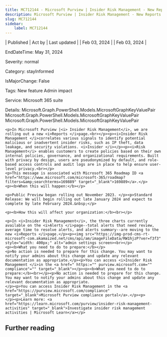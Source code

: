 ```yaml
---
title: MC712144 - Microsoft Purview | Insider Risk Management - New Reports page
description: Microsoft Purview | Insider Risk Management - New Reports page
slug: MC712144
sidebar:
    label: MC712144
---
```



| Published | Act by | Last updated |
| Feb 03, 2024 |  | Feb 03, 2024 |

EndDateTime: May 31, 2024

Severity: normal

Category: stayInformed

IsMajorChange: False

Tags: New feature Admin impact

Service: Microsoft 365 suite

Details: Microsoft.Graph.PowerShell.Models.MicrosoftGraphKeyValuePair Microsoft.Graph.PowerShell.Models.MicrosoftGraphKeyValuePair Microsoft.Graph.PowerShell.Models.MicrosoftGraphKeyValuePair

```
<p>In Microsoft Purview |<i> Insider Risk Management</i>, we are rolling out a new <i>Reports </i>page.<br></p><p><i>Insider Risk Management </i>correlates various signals to identify potential malicious or inadvertent insider risks, such as IP theft, data leakage, and security violations. <i>Insider </i></p><p><i>Risk Management</i> enables customers to create policies based on their own internal policies, governance, and organizational requirements. Built with privacy by design, users are pseudonymized by default, and role-based access controls and audit logs are in place to help ensure user-level privacy.<br></p>
<p>This message is associated with Microsoft 365 Roadmap ID <a href="https://www.microsoft.com/microsoft-365/roadmap?filters=&amp;searchterms=169889" target="_blank">169889</a>.</p>
<p><b>When this will happen:</b></p>

<p>Public Preview began rolling out November 2023. </p><p>Standard Release: We will begin rolling out late January 2024 and expect to complete by late February 2024.&nbsp;</p>

<p><b>How this will affect your organization:</b><br></p>

<p>In <i>Insider Risk Management</i>, the three charts currently available on the <i>Alerts </i>page--total alerts that need review, average time to resolve alerts, and alerts summary--are moving to the new <i>Reports </i>page.</p><p><img src="https://img-prod-cms-rt-microsoft-com.akamaized.net/cms/api/am/imageFileData/RW1hjzP?ver=f3f3" style="width: 400px;" alt="admin settings screen><br></p>
<p><b>What you need to do to prepare:</b></p>
<p>No action is needed to prepare for this change. You may want to notify your admins about this change and update any relevant documentation as appropriate.</p><p>You can access <i>Insider Risk Management </i>in the <a href=" https:="" purview.microsoft.com="" compliance"="" target="_blank"></p><p><b>What you need to do to prepare:</b><br></p><p>No action is needed to prepare for this change. You may want to notify your admins about this change and update any relevant documentation as appropriate.
</p><p>You can access Insider Risk Management in the <a href="https://purview.microsoft.com/compliance" target="_blank">Microsoft Purview compliance portal</a>.</p><p> 
</p><p>Learn more: <a href="https://learn.microsoft.com/purview/insider-risk-management-activities" target="_blank">Investigate insider risk management activities | Microsoft Learn</a></p>
```

## Further reading
